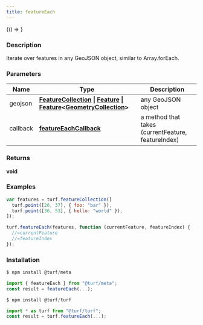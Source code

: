 ```yaml
---
title: featureEach
---
```



<!-- Expose turf as global var for experimenting in the browser console -->

<BrowserOnly>{() => <WindowTurfGlobal turf={turf} />}</BrowserOnly>

### Description

Iterate over features in any GeoJSON object, similar to
Array.forEach.

### Parameters

| Name     | Type                                                                                                                                                                                                                                                                            | Description                                        |
| -------- | ------------------------------------------------------------------------------------------------------------------------------------------------------------------------------------------------------------------------------------------------------------------------------- | -------------------------------------------------- |
| geojson  | **[FeatureCollection](https://tools.ietf.org/html/rfc7946#section-3.3) \| [Feature](https://tools.ietf.org/html/rfc7946#section-3.2) \| [Feature](https://tools.ietf.org/html/rfc7946#section-3.2)\<[GeometryCollection](https://tools.ietf.org/html/rfc7946#section-3.1.8)\>** | any GeoJSON object                                 |
| callback | **[featureEachCallback](docs/api/types/featureEachCallback.mdx)**                                                                                                                                                                                                               | a method that takes (currentFeature, featureIndex) |

### Returns

**void**

### Examples

```javascript
var features = turf.featureCollection([
  turf.point([26, 37], { foo: "bar" }),
  turf.point([36, 53], { hello: "world" }),
]);

turf.featureEach(features, function (currentFeature, featureIndex) {
  //=currentFeature
  //=featureIndex
});
```

### Installation

```javascript
$ npm install @turf/meta

import { featureEach } from "@turf/meta";
const result = featureEach(...);
```

```javascript
$ npm install @turf/turf

import * as turf from "@turf/turf";
const result = turf.featureEach(...);
```
